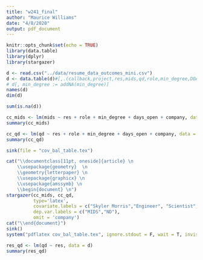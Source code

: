 ```yaml
---
title: "w241_final"
author: "Maurice Williams"
date: "4/8/2020"
output: pdf_document
---
```


```r
knitr::opts_chunk$set(echo = TRUE)
library(data.table)
library(dplyr)
library(stargazer)
```



```r
d <- read.csv("../data/resume_data_outcomes_mini.csv")
d <- data.table(d)#[,.(callback,project,res,mids,qd,role,min_degree,DOA,days_open)]
# d[, min_degree := addNA(min_degree)]
names(d)
dim(d)
```

```r
sum(is.na(d))
```



```r
cc_mids <- lm(mids ~ res + role + min_degree + days_open + company, data = d)
summary(cc_mids)
```



```r
cc_qd <- lm(qd ~ res + role + min_degree + days_open + company, data = d)
summary(cc_qd)
```




```r
sink(file = "cov_bal_table.tex")

cat("\\documentclass[11pt, oneside]{article} \n
    \\usepackage{geometry}  \n
    \\geometry{letterpaper} \n
    \\usepackage{graphicx} \n
    \\usepackage{amssymb} \n
    \\begin{document} \n")
stargazer(cc_mids, cc_qd,
          type='latex',
          covariate.labels = c("Skyler Morris","Engineer", "Scientist", "Master Degree", "PhD", "Days Open","Scientist"),
          dep.var.labels = c("MIDS","ND"),
          omit = 'company')
cat("\\end{document}")
sink()
system("pdflatex cov_bal_table.tex", ignore.stdout = F, wait = T, invisible = TRUE)
```

```r
res_qd <- lm(qd ~ res, data = d)
summary(res_qd)
```

